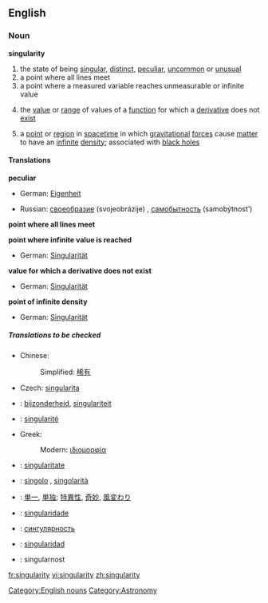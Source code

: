 ==English==

===Noun===
'''singularity'''

# the state of being [[singular]], [[distinct]], [[peculiar]], [[uncommon]] or [[unusual]]
# a point where all lines meet
# a point where a measured variable reaches unmeasurable or infinite value
#{{mathematics}} the [[value]] or [[range]] of values of a [[function]] for which a [[derivative]] does not [[exist]]
#{{physics}} a [[point]] or [[region]] in [[spacetime]] in which [[gravitational]] [[force]]s cause [[matter]] to have an [[infinite]] [[density]]; associated with [[black hole]]s

====Translations====
'''peculiar'''
{{top}}
*German: [[Eigenheit]] {{f}}
{{mid}}
*Russian: [[своеобразие]] (svojeobrázije) {{n}}, [[самобытность]] (samobýtnost’) {{f}}
{{bottom}}

'''point where all lines meet'''
{{top}}
{{mid}}
{{bottom}}

'''point where infinite value is reached'''
{{top}}
*German: [[Singularität]] {{f}}
{{mid}}
{{bottom}}

'''value for which a derivative does not exist'''
{{top}}
*German: [[Singularität]] {{f}}
{{mid}}
{{bottom}}

'''point of infinite density'''
{{top}}
*German: [[Singularität]] {{f}}
{{mid}}
{{bottom}}

=====Translations to be checked=====
{{checktrans}}
*Chinese:
*:Simplified: [[稀有]]
*Czech: [[singularita]]
*{{ttbc|Dutch}}: [[bijzonderheid]], [[singulariteit]]
*{{ttbc|French}}: [[singularité]] {{f}}
*Greek:
*:Modern: [[ιδιομορφία]]
*{{ttbc|Interlingua}}: [[singularitate]]
*{{ttbc|Italian}}: [[singolo]] {{m}}, [[singolarità]] {{f}}
*{{ttbc|Japanese}}: [[単一]], [[単独]]; [[特異性]], [[奇妙]], [[風変わり]]
*{{ttbc|Portuguese}}: [[singularidade]] {{f}}
*{{ttbc|Russian}}: [[сингулярность]]
*{{ttbc|Spanish}}: [[singularidad]] {{f}}
*{{ttbc|Slovenian}}: singularnost

[[Category:English nouns]]
[[Category:Astronomy]]

[[fr:singularity]]
[[vi:singularity]]
[[zh:singularity]]